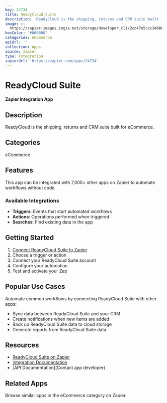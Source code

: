 ```yaml
---
key: 24734
title: ReadyCloud Suite
description: 'ReadyCloud is the shipping, returns and CRM suite built for eCommerce.'
image: >-
  https://zapier-images.imgix.net/storage/developer_cli/2cd47e5ccc14686f15649150ff77de33.png?auto=format%2Ccompress&ixlib=python-3.0.0&q=50
hexColor: '#000000'
categories: eCommerce
apiUrl: ''
collection: Apps
source: zapier
type: Integration
zapierUrl: 'https://zapier.com/apps/24734'
---
```

# ReadyCloud Suite

**Zapier Integration App**

## Description

ReadyCloud is the shipping, returns and CRM suite built for eCommerce.

## Categories

eCommerce

## Features

This app can be integrated with 7,000+ other apps on Zapier to automate workflows without code.

### Available Integrations

- **Triggers**: Events that start automated workflows
- **Actions**: Operations performed when triggered
- **Searches**: Find existing data in the app

## Getting Started

1. [Connect ReadyCloud Suite to Zapier](https://zapier.com/apps/24734)
2. Choose a trigger or action
3. Connect your ReadyCloud Suite account
4. Configure your automation
5. Test and activate your Zap

## Popular Use Cases

Automate common workflows by connecting ReadyCloud Suite with other apps:

- Sync data between ReadyCloud Suite and your CRM
- Create notifications when new items are added
- Back up ReadyCloud Suite data to cloud storage
- Generate reports from ReadyCloud Suite data

## Resources

- [ReadyCloud Suite on Zapier](https://zapier.com/apps/24734)
- [Integration Documentation](https://zapier.com/apps/24734/integrations)
- [API Documentation](Contact app developer)

## Related Apps

Browse similar apps in the eCommerce category on Zapier.
